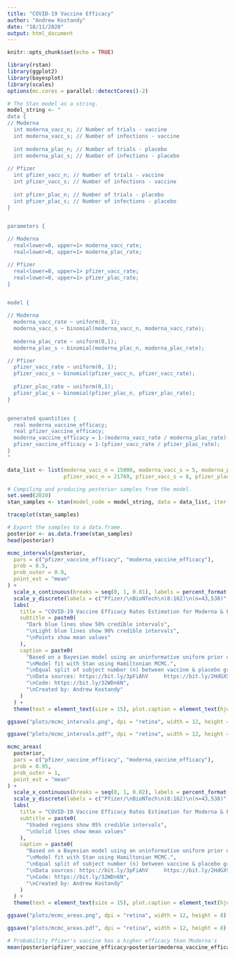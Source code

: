 ```yaml
---
title: "COVID-19 Vaccine Efficacy"
author: "Andrew Kostandy"
date: "18/11/2020"
output: html_document
---
```


```r
knitr::opts_chunk$set(echo = TRUE)
```

```r
library(rstan)
library(ggplot2)
library(bayesplot)
library(scales)
options(mc.cores = parallel::detectCores()-2)
```

```r
# The Stan model as a string.
model_string <- "
data {
// Moderna
  int moderna_vacc_n; // Number of trials - vaccine
  int moderna_vacc_s; // Number of infections - vaccine
  
  int moderna_plac_n; // Number of trials - placebo
  int moderna_plac_s; // Number of infections - placebo
  
// Pfizer
  int pfizer_vacc_n; // Number of trials - vaccine
  int pfizer_vacc_s; // Number of infections - vaccine
  
  int pfizer_plac_n; // Number of trials - placebo
  int pfizer_plac_s; // Number of infections - placebo
}


parameters {

// Moderna
  real<lower=0, upper=1> moderna_vacc_rate;
  real<lower=0, upper=1> moderna_plac_rate;

// Pfizer
  real<lower=0, upper=1> pfizer_vacc_rate;
  real<lower=0, upper=1> pfizer_plac_rate;
}


model {

// Moderna
  moderna_vacc_rate ~ uniform(0, 1);
  moderna_vacc_s ~ binomial(moderna_vacc_n, moderna_vacc_rate);
  
  moderna_plac_rate ~ uniform(0,1);
  moderna_plac_s ~ binomial(moderna_plac_n, moderna_plac_rate);

// Pfizer
  pfizer_vacc_rate ~ uniform(0, 1);
  pfizer_vacc_s ~ binomial(pfizer_vacc_n, pfizer_vacc_rate);
  
  pfizer_plac_rate ~ uniform(0,1);
  pfizer_plac_s ~ binomial(pfizer_plac_n, pfizer_plac_rate);
}


generated quantities {
  real moderna_vaccine_efficacy;
  real pfizer_vaccine_efficacy;
  moderna_vaccine_efficacy = 1-(moderna_vacc_rate / moderna_plac_rate);
  pfizer_vaccine_efficacy = 1-(pfizer_vacc_rate / pfizer_plac_rate);
}
"

data_list <- list(moderna_vacc_n = 15000, moderna_vacc_s = 5, moderna_plac_n = 15000, moderna_plac_s = 90,
                  pfizer_vacc_n = 21769, pfizer_vacc_s = 8, pfizer_plac_n = 21769, pfizer_plac_s = 162)

# Compiling and producing posterior samples from the model.
set.seed(2020)
stan_samples <- stan(model_code = model_string, data = data_list, iter = 8000)
```

```r
traceplot(stan_samples)
```

```r
# Export the samples to a data.frame.
posterior <- as.data.frame(stan_samples)
head(posterior)
```

```r
mcmc_intervals(posterior,
  pars = c("pfizer_vaccine_efficacy", "moderna_vaccine_efficacy"),
  prob = 0.5,
  prob_outer = 0.9,
  point_est = "mean"
) +
  scale_x_continuous(breaks = seq(0, 1, 0.01), labels = percent_format(accuracy = 1)) +
  scale_y_discrete(labels = c("Pfizer/\nBioNTech\n(8:162)\n(n=43,538)", "Moderna\n(5:90)\n(n=30,000)")) +
  labs(
    title = "COVID-19 Vaccine Efficacy Rates Estimation for Moderna & Pfizer/BioNTech (Posterior Intervals)",
    subtitle = paste0(
      "Dark blue lines show 50% credible intervals",
      "\nLight blue lines show 90% credible intervals",
      "\nPoints show mean values"
    ),
    caption = paste0(
      "Based on a Bayesian model using an uninformative uniform prior of rate & a binomial likelihood for the data.",
      "\nModel fit with Stan using Hamiltonian MCMC.",
      "\nEqual split of subject number (n) between vaccine & placebo groups assumed.",
      "\nData sources: https://bit.ly/3pFiAhV     https://bit.ly/2HdGXSD     https://bit.ly/3nAsyzs",
      "\nCode: https://bit.ly/32WDn6N",
      "\nCreated by: Andrew Kostandy"
    )
  ) +
  theme(text = element_text(size = 15), plot.caption = element_text(hjust = 0))
```

```r
ggsave("plots/mcmc_intervals.png", dpi = "retina", width = 12, height = 8)
```

```r
ggsave("plots/mcmc_intervals.pdf", dpi = "retina", width = 12, height = 8)
```

```r
mcmc_areas(
  posterior,
  pars = c("pfizer_vaccine_efficacy", "moderna_vaccine_efficacy"),
  prob = 0.95,
  prob_outer = 1,
  point_est = "mean"
) +
  scale_x_continuous(breaks = seq(0, 1, 0.02), labels = percent_format(accuracy = 1)) +
  scale_y_discrete(labels = c("Pfizer/\nBioNTech\n(8:162)\n(n=43,538)", "Moderna\n(5:90)\n(n=30,000)")) +
  labs(
    title = "COVID-19 Vaccine Efficacy Rates Estimation for Moderna & Pfizer/BioNTech (Posterior Distributions)",
    subtitle = paste0(
      "Shaded regions show 95% credible intervals",
      "\nSolid lines show mean values"
    ),
    caption = paste0(
      "Based on a Bayesian model using an uninformative uniform prior of rate & a binomial likelihood for the data.",
      "\nModel fit with Stan using Hamiltonian MCMC.",
      "\nEqual split of subject number (n) between vaccine & placebo groups assumed.",
      "\nData sources: https://bit.ly/3pFiAhV     https://bit.ly/2HdGXSD     https://bit.ly/3nAsyzs",
      "\nCode: https://bit.ly/32WDn6N",
      "\nCreated by: Andrew Kostandy"
    )
  ) +
  theme(text = element_text(size = 15), plot.caption = element_text(hjust = 0))
```

```r
ggsave("plots/mcmc_areas.png", dpi = "retina", width = 12, height = 8)
```

```r
ggsave("plots/mcmc_areas.pdf", dpi = "retina", width = 12, height = 8)
```


```r
# Probability Pfizer's vaccine has a higher efficacy than Moderna's
mean(posterior$pfizer_vaccine_efficacy>posterior$moderna_vaccine_efficacy)
```




